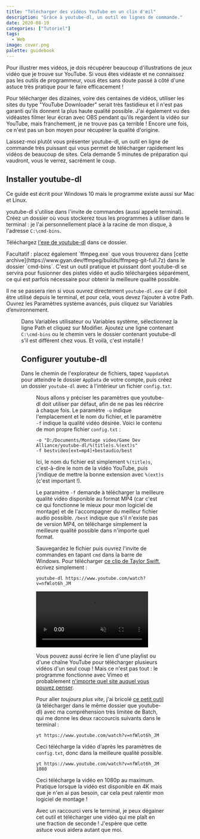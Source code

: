 ```yaml
---
title: "Télécharger des vidéos YouTube en un clin d'œil"
description: "Grâce à youtube-dl, un outil en lignes de commande."
date: 2020-08-19
categories: ["Tutoriel"]
tags:
  - Web
image: cover.png
palette: guidebook
---
```


Pour illustrer mes vidéos, je dois récupérer beaucoup d'illustrations de jeux vidéo que je trouve sur YouTube. Si vous êtes vidéaste et ne connaissez pas les outils de programmeur, vous êtes sans doute passé à côté d'une astuce très pratique pour le faire efficacement !

Pour télécharger des dizaines, voire des centaines de vidéos, utiliser les sites du type "YouTube Downloader" serait très fastidieux et il n'est pas garanti qu'ils donnent la plus haute qualité possible. J'ai également vu des vidéastes filmer leur écran avec OBS pendant qu'ils regardent la vidéo sur YouTube, mais franchement, je ne trouve pas ça terrible ! Encore une fois, ce n'est pas un bon moyen pour récupérer la qualité d'origine.

Laissez-moi plutôt vous présenter youtube-dl, un outil en ligne de commande très puissant qui vous permet de télécharger rapidement les vidéos de beaucoup de sites. Cela demande 5 minutes de préparation qui vaudront, vous le verrez, sacrément le coup.

## Installer youtube-dl

<Note>Ce guide est écrit pour Windows 10 mais le programme existe aussi sur Mac et Linux.</Note>

youtube-dl s'utilise dans l'invite de commandes (aussi appelé terminal). Créez un dossier où vous stockerez tous les programmes à utiliser dans le terminal : je l'ai personnellement placé à la racine de mon disque, à l'adresse `C:\cmd-bins`.

Téléchargez [l'exe de youtube-dl](http://ytdl-org.github.io/youtube-dl/download.html) dans ce dossier.

<Note>
	Facultatif : placez également `ffmpeg.exe` que vous trouverez dans [cette
	archive](https://www.gyan.dev/ffmpeg/builds/ffmpeg-git-full.7z) dans le dossier `cmd-bins`. C'est
	un outil pratique et puissant dont youtube-dl se servira pour fusionner des pistes vidéo et audio
	téléchargées séparément, ce qui est parfois nécessaire pour obtenir la meilleure qualité possible.
</Note>

Il ne se passera rien si vous ouvrez directement `youtube-dl.exe` car il doit être utilisé depuis le terminal, et pour cela, vous devez l’ajouter à votre Path. Ouvrez les Paramètres système avancés, puis cliquez sur Variables d’environnement.


<Figure src={variables} alt="Paramètres système" />

Dans Variables utilisateur ou Variables système, sélectionnez la ligne Path et cliquez sur Modifier. Ajoutez une ligne contenant `C:\cmd-bins` ou le chemin vers le dossier contenant youtube-dl s'il est différent chez vous. Et voilà, c'est installé !

## Configurer youtube-dl

Dans le chemin de l'explorateur de fichiers, tapez `%appdata%` pour atteindre le dossier `AppData` de votre compte, puis créez un dossier `youtube-dl` avec à l'intérieur un fichier `config.txt`.


<Figure src={configTxt} alt="Emplacement du fichier config.txt" />

Nous allons y préciser les paramètres que youtube-dl doit utiliser par défaut, afin de ne pas les réécrire à chaque fois. Le paramètre `-o` indique l'emplacement et le nom du fichier, et le paramètre `-f` indique la qualité vidéo désirée. Voici le contenu de mon propre fichier `config.txt` :

```
-o "D:/Documents/Montage video/Game Dev Alliance/youtube-dl/%(title)s.%(ext)s"
-f bestvideo[ext=mp4]+bestaudio/best
```

Ici, le nom du fichier est simplement `%(title)s`, c'est-à-dire le nom de la vidéo YouTube, puis j'indique de mettre la bonne extension avec `%(ext)s` (c'est important !).

Le paramètre `-f` demande à télécharger la meilleure qualité vidéo disponible au format MP4 (car c'est ce qui fonctionne le mieux pour mon logiciel de montage) et de l'accompagner du meilleur fichier audio possible. `/best` indique que s'il n'existe pas de version MP4, on télécharge simplement la meilleure qualité possible dans n'importe quel format.

Sauvegardez le fichier puis ouvrez l'invite de commandes en tapant `cmd` dans la barre de Windows. Pour télécharger [ce clip de Taylor Swift](https://www.youtube.com/watch?v=nfWlot6h_JM), écrivez simplement :

```
youtube-dl https://www.youtube.com/watch?v=nfWlot6h_JM
```

<Video src="/videos/2020/youtube-dl/terminal.mp4" muted autoplay loop controls>
	En un clin d'œil, je vous dis !
</Video>

Vous pouvez aussi écrire le lien d'une playlist ou d'une chaîne YouTube pour télécharger plusieurs vidéos d'un seul coup ! Mais ce n'est pas tout : le programme fonctionne avec Vimeo et probablement [n'importe quel site auquel vous pouvez penser](http://ytdl-org.github.io/youtube-dl/supportedsites.html).

Pour aller _toujours plus vite_, j'ai bricolé [ce petit outil](/files/2020/yt.cmd) (à télécharger dans le même dossier que youtube-dl) avec ma compréhension très limitée de Batch, qui me donne les deux raccourcis suivants dans le terminal :

```
yt https://www.youtube.com/watch?v=nfWlot6h_JM
```

Ceci télécharge la vidéo d'après les paramètres de `config.txt`, donc dans la meilleure qualité possible.

```
yt https://www.youtube.com/watch?v=nfWlot6h_JM 1080
```

Ceci télécharge la vidéo en 1080p au maximum. Pratique lorsque la vidéo est disponible en 4K mais que je n'en ai pas besoin, car cela peut ralentir mon logiciel de montage !

Avec un raccourci vers le terminal, je peux dégainer cet outil et télécharger une vidéo qui me plaît en une fraction de seconde ! J'espère que cette astuce vous aidera autant que moi.
